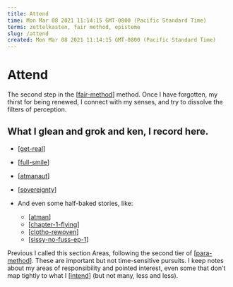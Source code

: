 ```yaml
---
title: Attend
time: Mon Mar 08 2021 11:14:15 GMT-0800 (Pacific Standard Time)
terms: zettelkasten, fair method, episteme
slug: /attend
created: Mon Mar 08 2021 11:14:15 GMT-0800 (Pacific Standard Time)
---
```


# Attend

The second step in the [[fair-method]] method. Once I have forgotten, my thirst for being renewed, I connect with my senses, and try to dissolve the filters of perception.

## What I glean and grok and ken, I record here.

- [[get-real]]
- [[full-smile]]
- [[atmanaut]]
- [[sovereignty]]

- And even some half-baked stories, like:
  - [[atman]]
  - [[chapter-1-flying]]
  - [[clotho-rewoven]]
  - [[sissy-no-fuss-ep-1]]

Previous I called this section Areas, following the second tier of [[para-method]]. These are important but not time-sensitive pursuits. I keep notes about my areas of responsibility and pointed interest, even some that don't map tightly to what I [[intend]] (but not many, less and less).

[//begin]: # 'Autogenerated link references for markdown compatibility'
[fair-method]: intend/fair-method 'FAIR Method'
[get-real]: attend/get-real 'Get Real'
[full-smile]: attend/full-smile 'Full Smile'
[atmanaut]: attend/atmanaut 'Atmanaut'
[sovereignty]: attend/sovereignty 'Sovereignty'
[atman]: attend/stories/atman 'Ātman'
[chapter-1-flying]: attend/stories/playing-title/chapter-1-flying 'Playing Title'
[clotho-rewoven]: attend/stories/clotho-rewoven 'Clotho Rewoven - Confessions of Fate'
[sissy-no-fuss-ep-1]: attend/stories/sissy-no-fuss/sissy-no-fuss-ep-1 'Sissy Nofuss'
[para-method]: intend/para-method 'PARA method'
[intend]: intend 'Intend'
[//end]: # 'Autogenerated link references'
